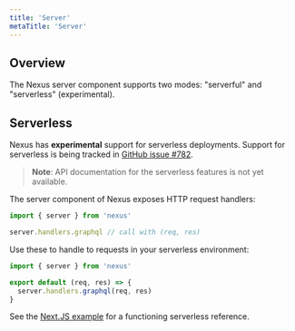 ```yaml
---
title: 'Server'
metaTitle: 'Server'
---
```


## Overview

The Nexus server component supports two modes: "serverful" and "serverless" (experimental).

## Serverless

Nexus has **experimental** support for serverless deployments. Support for serverless is being tracked in [GitHub issue #782](https://github.com/graphql-nexus/nexus/issues/782).

> **Note**: API documentation for the serverless features is not yet available.

The server component of Nexus exposes HTTP request handlers:

```ts
import { server } from 'nexus'

server.handlers.graphql // call with (req, res)
```

Use these to handle to requests in your serverless environment:

```ts
import { server } from 'nexus'

export default (req, res) => {
  server.handlers.graphql(req, res)
}
```

See the [Next.JS example](https://github.com/graphql-nexus/examples/tree/master/with-nextjs) for a functioning serverless reference.

